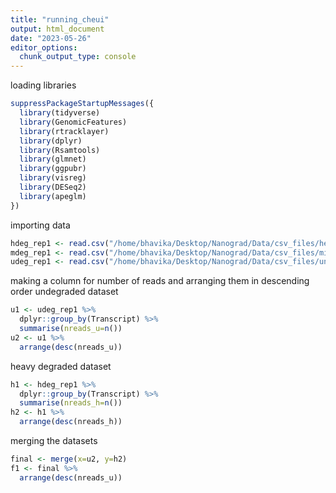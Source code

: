 ```yaml
---
title: "running_cheui"
output: html_document
date: "2023-05-26"
editor_options: 
  chunk_output_type: console
---
```


loading libraries
```r
suppressPackageStartupMessages({
  library(tidyverse)
  library(GenomicFeatures)
  library(rtracklayer)
  library(dplyr)
  library(Rsamtools)
  library(glmnet)
  library(ggpubr)
  library(visreg)
  library(DESeq2)
  library(apeglm)
})
```

importing data
```r
hdeg_rep1 <- read.csv("/home/bhavika/Desktop/Nanograd/Data/csv_files/heavily_degraded.csv")
mdeg_rep1 <- read.csv("/home/bhavika/Desktop/Nanograd/Data/csv_files/mildly_degraded.csv")
udeg_rep1 <- read.csv("/home/bhavika/Desktop/Nanograd/Data/csv_files/undegraded.csv")
```

making a column for number of reads and arranging them in descending order
undegraded dataset
```r
u1 <- udeg_rep1 %>% 
  dplyr::group_by(Transcript) %>% 
  summarise(nreads_u=n())
u2 <- u1 %>% 
  arrange(desc(nreads_u))
```

heavy degraded dataset
```r
h1 <- hdeg_rep1 %>% 
  dplyr::group_by(Transcript) %>% 
  summarise(nreads_h=n())
h2 <- h1 %>% 
  arrange(desc(nreads_h))
```

merging the datasets
```r
final <- merge(x=u2, y=h2)
f1 <- final %>% 
  arrange(desc(nreads_u))
```

